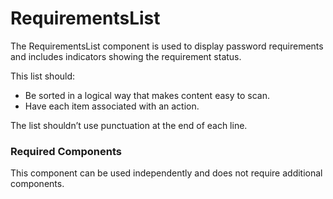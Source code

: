 
<Meta title="Components/RequirementsList/RequirementsList" />

# RequirementsList

The RequirementsList component is used to display password requirements and includes indicators showing the requirement status.

This list should:
- Be sorted in a logical way that makes content easy to scan.
- Have each item associated with an action.

The list shouldn’t use punctuation at the end of each line.

### Required Components

This component can be used independently and does not require additional components.
